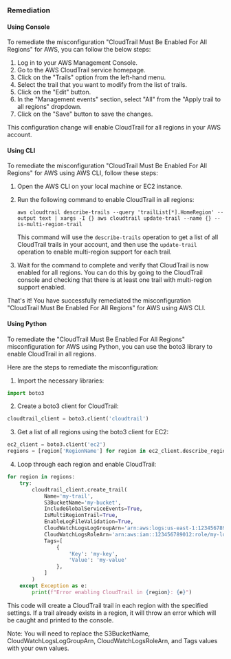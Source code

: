 ### Remediation

#### Using Console

To remediate the misconfiguration "CloudTrail Must Be Enabled For All Regions" for AWS, you can follow the below steps:

1. Log in to your AWS Management Console.
2. Go to the AWS CloudTrail service homepage.
3. Click on the "Trails" option from the left-hand menu.
4. Select the trail that you want to modify from the list of trails.
5. Click on the "Edit" button.
6. In the "Management events" section, select "All" from the "Apply trail to all regions" dropdown.
7. Click on the "Save" button to save the changes.

This configuration change will enable CloudTrail for all regions in your AWS account.

#### Using CLI

To remediate the misconfiguration "CloudTrail Must Be Enabled For All Regions" for AWS using AWS CLI, follow these steps:

1. Open the AWS CLI on your local machine or EC2 instance.

2. Run the following command to enable CloudTrail in all regions:

   ```
   aws cloudtrail describe-trails --query 'trailList[*].HomeRegion' --output text | xargs -I {} aws cloudtrail update-trail --name {} --is-multi-region-trail
   ```

   This command will use the `describe-trails` operation to get a list of all CloudTrail trails in your account, and then use the `update-trail` operation to enable multi-region support for each trail.

3. Wait for the command to complete and verify that CloudTrail is now enabled for all regions. You can do this by going to the CloudTrail console and checking that there is at least one trail with multi-region support enabled.

That's it! You have successfully remediated the misconfiguration "CloudTrail Must Be Enabled For All Regions" for AWS using AWS CLI.

#### Using Python

To remediate the "CloudTrail Must Be Enabled For All Regions" misconfiguration for AWS using Python, you can use the boto3 library to enable CloudTrail in all regions.

Here are the steps to remediate the misconfiguration:

1. Import the necessary libraries:

```python
import boto3
```

2. Create a boto3 client for CloudTrail:

```python
cloudtrail_client = boto3.client('cloudtrail')
```

3. Get a list of all regions using the boto3 client for EC2:

```python
ec2_client = boto3.client('ec2')
regions = [region['RegionName'] for region in ec2_client.describe_regions()['Regions']]
```

4. Loop through each region and enable CloudTrail:

```python
for region in regions:
    try:
        cloudtrail_client.create_trail(
            Name='my-trail',
            S3BucketName='my-bucket',
            IncludeGlobalServiceEvents=True,
            IsMultiRegionTrail=True,
            EnableLogFileValidation=True,
            CloudWatchLogsLogGroupArn='arn:aws:logs:us-east-1:123456789012:log-group:my-log-group:*',
            CloudWatchLogsRoleArn='arn:aws:iam::123456789012:role/my-log-role',
            Tags=[
                {
                    'Key': 'my-key',
                    'Value': 'my-value'
                },
            ]
        )
    except Exception as e:
        print(f"Error enabling CloudTrail in {region}: {e}")
```

This code will create a CloudTrail trail in each region with the specified settings. If a trail already exists in a region, it will throw an error which will be caught and printed to the console.

Note: You will need to replace the S3BucketName, CloudWatchLogsLogGroupArn, CloudWatchLogsRoleArn, and Tags values with your own values.

